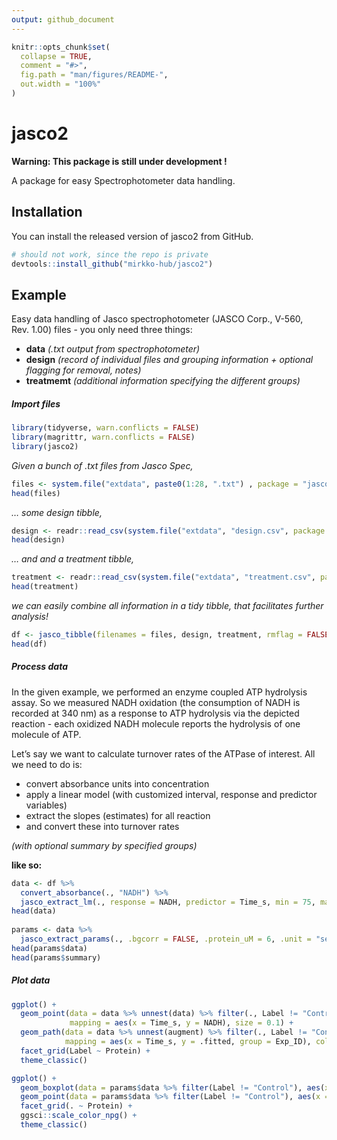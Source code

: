 ```yaml
---
output: github_document
---
```


<!-- README.md is generated from README.Rmd. Please edit that file -->

```r
knitr::opts_chunk$set(
  collapse = TRUE,
  comment = "#>",
  fig.path = "man/figures/README-",
  out.width = "100%"
)
```
# jasco2

__Warning: This package is still under development !__

A package for easy Spectrophotometer data handling.

## Installation

You can install the released version of jasco2 from GitHub.

```r
# should not work, since the repo is private
devtools::install_github("mirkko-hub/jasco2")
```

## Example

Easy data handling of Jasco spectrophotometer (JASCO Corp., V-560, Rev. 1.00) files - you only need three things:

* __data__ _(.txt output from spectrophotometer)_
* __design__ _(record of individual files and grouping information + optional flagging for removal, notes)_
* __treatmemt__ _(additional information specifying the different groups)_


##### Import files

```r
library(tidyverse, warn.conflicts = FALSE)
library(magrittr, warn.conflicts = FALSE)
library(jasco2)
```


_Given a bunch of .txt files from Jasco Spec,_
```r
files <- system.file("extdata", paste0(1:28, ".txt") , package = "jasco2", mustWork = TRUE)
head(files)
```

_... some design tibble,_
```r
design <- readr::read_csv(system.file("extdata", "design.csv", package = "jasco2", mustWork = TRUE))
head(design)
```
_... and and a treatment tibble,_
```r
treatment <- readr::read_csv(system.file("extdata", "treatment.csv", package = "jasco2", mustWork = TRUE))
head(treatment)
```

_we can easily combine all information in a tidy tibble, that facilitates further analysis!_
```r
df <- jasco_tibble(filenames = files, design, treatment, rmflag = FALSE, rmblank = TRUE)
head(df)
```



##### Process data

In the given example, we performed an enzyme coupled ATP hydrolysis assay.
So we measured NADH oxidation (the consumption of NADH is recorded at 340 nm) as a response to ATP hydrolysis via the depicted reaction -
each oxidized NADH molecule reports the hydrolysis of one molecule of ATP.

Let's say we want to calculate turnover rates of the ATPase of interest.
All we need to do is:

* convert absorbance units into concentration
* apply a linear model (with customized interval, response and predictor variables)
* extract the slopes (estimates) for all reaction
* and convert these into turnover rates

_(with optional summary by specified groups)_

__like so:__

```r
data <- df %>%
  convert_absorbance(., "NADH") %>%
  jasco_extract_lm(., response = NADH, predictor = Time_s, min = 75, max = 175)
head(data)
  
params <- data %>%
  jasco_extract_params(., .bgcorr = FALSE, .protein_uM = 6, .unit = "sec", .factor = -1, Group)
head(params$data)
head(params$summary)
```

##### Plot data

```r
ggplot() +
  geom_point(data = data %>% unnest(data) %>% filter(., Label != "Control"),
             mapping = aes(x = Time_s, y = NADH), size = 0.1) +
  geom_path(data = data %>% unnest(augment) %>% filter(., Label != "Control"),
            mapping = aes(x = Time_s, y = .fitted, group = Exp_ID), colour = "green") +
  facet_grid(Label ~ Protein) +
  theme_classic()
```


```r
ggplot() +
  geom_boxplot(data = params$data %>% filter(Label != "Control"), aes(x = Label, y = turnover, colour = Protein)) +
  geom_point(data = params$data %>% filter(Label != "Control"), aes(x = Label, y = turnover, colour = Protein)) +
  facet_grid(. ~ Protein) +
  ggsci::scale_color_npg() +
  theme_classic()
```
